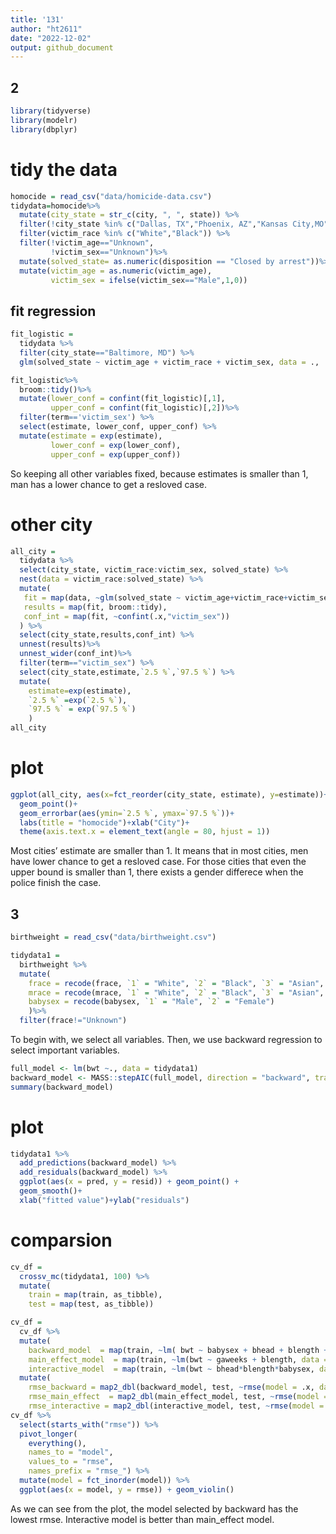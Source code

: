 ```yaml
---
title: '131'
author: "ht2611"
date: "2022-12-02"
output: github_document
---
```

## 2

```r
library(tidyverse)
library(modelr)
library(dbplyr)
```
# tidy the data

```r
homocide = read_csv("data/homicide-data.csv")
tidydata=homocide%>%
  mutate(city_state = str_c(city, ", ", state)) %>% 
  filter(!city_state %in% c("Dallas, TX","Phoenix, AZ","Kansas City,MO","Tulsa, AL")) %>% 
  filter(victim_race %in% c("White","Black")) %>%
  filter(!victim_age=="Unknown",
         !victim_sex=="Unknown")%>%
  mutate(solved_state= as.numeric(disposition == "Closed by arrest"))%>%
  mutate(victim_age = as.numeric(victim_age),
         victim_sex = ifelse(victim_sex=="Male",1,0))
```

## fit regression

```r
fit_logistic = 
  tidydata %>% 
  filter(city_state=="Baltimore, MD") %>%
  glm(solved_state ~ victim_age + victim_race + victim_sex, data = .,   family = binomial()) 
```

```r
fit_logistic%>%
  broom::tidy()%>%
  mutate(lower_conf = confint(fit_logistic)[,1],
         upper_conf = confint(fit_logistic)[,2])%>%
  filter(term=='victim_sex') %>% 
  select(estimate, lower_conf, upper_conf) %>% 
  mutate(estimate = exp(estimate),
         lower_conf = exp(lower_conf),
         upper_conf = exp(upper_conf))
```
So keeping all other variables fixed, because estimates is smaller than 1, man has a lower chance to get a resloved case.

# other city

```r
all_city = 
  tidydata %>% 
  select(city_state, victim_race:victim_sex, solved_state) %>% 
  nest(data = victim_race:solved_state) %>% 
  mutate(
   fit = map(data, ~glm(solved_state ~ victim_age+victim_race+victim_sex, family= binomial(), data=.x)),
   results = map(fit, broom::tidy),
   conf_int = map(fit, ~confint(.x,"victim_sex"))
  ) %>% 
  select(city_state,results,conf_int) %>% 
  unnest(results)%>%
  unnest_wider(conf_int)%>%
  filter(term=="victim_sex") %>% 
  select(city_state,estimate,`2.5 %`,`97.5 %`) %>% 
  mutate(
    estimate=exp(estimate),
    `2.5 %` =exp(`2.5 %`),
    `97.5 %` = exp(`97.5 %`)
    )
all_city
```

# plot

```r
ggplot(all_city, aes(x=fct_reorder(city_state, estimate), y=estimate))+
  geom_point()+
  geom_errorbar(aes(ymin=`2.5 %`, ymax=`97.5 %`))+
  labs(title = "homocide")+xlab("City")+
  theme(axis.text.x = element_text(angle = 80, hjust = 1))
```

Most cities' estimate are smaller than 1. It means that in most cities, men have lower chance to get a resloved case. For those cities that even the upper bound is smaller than 1, there exists a gender differece when the police finish the case.

## 3 

```r
birthweight = read_csv("data/birthweight.csv")
```

```r
tidydata1 = 
  birthweight %>% 
  mutate(
    frace = recode(frace, `1` = "White", `2` = "Black", `3` = "Asian", `4`= "Puerto Rican", `8` = "Other", `9` = "Unknown"),
    mrace = recode(mrace, `1` = "White", `2` = "Black", `3` = "Asian", `4`= "Puerto Rican", `8` = "Other"),
    babysex = recode(babysex, `1` = "Male", `2` = "Female")
    )%>% 
  filter(frace!="Unknown")
```

To begin with, we select all variables. Then, we use backward regression to select important variables.

```r
full_model <- lm(bwt ~., data = tidydata1)
backward_model <- MASS::stepAIC(full_model, direction = "backward", trace = FALSE)
summary(backward_model)
```

# plot

```r
tidydata1 %>% 
  add_predictions(backward_model) %>% 
  add_residuals(backward_model) %>% 
  ggplot(aes(x = pred, y = resid)) + geom_point() + 
  geom_smooth()+
  xlab("fitted value")+ylab("residuals")
```

# comparsion

```r
cv_df =
  crossv_mc(tidydata1, 100) %>% 
  mutate(
    train = map(train, as_tibble),
    test = map(test, as_tibble))
```

```r
cv_df = 
  cv_df %>% 
  mutate(
    backward_model  = map(train, ~lm( bwt ~ babysex + bhead + blength +   delwt +fincome + gaweeks + mheight + mrace +parity + ppwt + smoken, data  = .x)),
    main_effect_model  = map(train, ~lm(bwt ~ gaweeks + blength, data =   .x)),
    interactive_model  = map(train, ~lm(bwt ~ bhead*blength*babysex, data = .x))) %>% 
  mutate(
    rmse_backward = map2_dbl(backward_model, test, ~rmse(model = .x, data = .y)),
    rmse_main_effect  = map2_dbl(main_effect_model, test, ~rmse(model =   .x, data = .y)),
    rmse_interactive = map2_dbl(interactive_model, test, ~rmse(model = .x, data = .y)))
cv_df %>% 
  select(starts_with("rmse")) %>% 
  pivot_longer(
    everything(),
    names_to = "model", 
    values_to = "rmse",
    names_prefix = "rmse_") %>% 
  mutate(model = fct_inorder(model)) %>% 
  ggplot(aes(x = model, y = rmse)) + geom_violin()
```

As we can see from the plot, the model selected by backward has the lowest rmse. Interactive model is better than main_effect model.